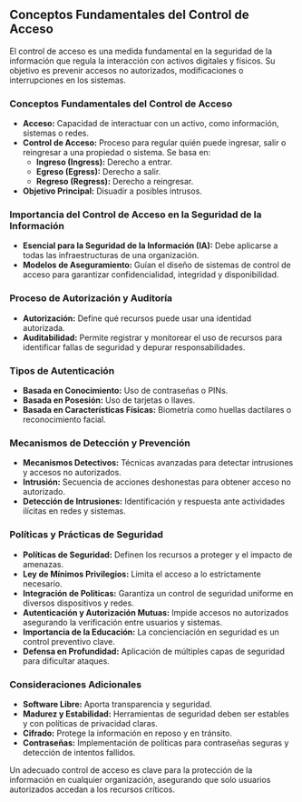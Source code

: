 

## Conceptos Fundamentales del Control de Acceso

El control de acceso es una medida fundamental en la seguridad de la información que regula la interacción con activos digitales y físicos. Su objetivo es prevenir accesos no autorizados, modificaciones o interrupciones en los sistemas.

### Conceptos Fundamentales del Control de Acceso

- **Acceso:** Capacidad de interactuar con un activo, como información, sistemas o redes.
- **Control de Acceso:** Proceso para regular quién puede ingresar, salir o reingresar a una propiedad o sistema. Se basa en:
  - **Ingreso (Ingress):** Derecho a entrar.
  - **Egreso (Egress):** Derecho a salir.
  - **Regreso (Regress):** Derecho a reingresar.
- **Objetivo Principal:** Disuadir a posibles intrusos.

### Importancia del Control de Acceso en la Seguridad de la Información

- **Esencial para la Seguridad de la Información (IA):** Debe aplicarse a todas las infraestructuras de una organización.
- **Modelos de Aseguramiento:** Guían el diseño de sistemas de control de acceso para garantizar confidencialidad, integridad y disponibilidad.

### Proceso de Autorización y Auditoría

- **Autorización:** Define qué recursos puede usar una identidad autorizada.
- **Auditabilidad:** Permite registrar y monitorear el uso de recursos para identificar fallas de seguridad y depurar responsabilidades.

### Tipos de Autenticación

- **Basada en Conocimiento:** Uso de contraseñas o PINs.
- **Basada en Posesión:** Uso de tarjetas o llaves.
- **Basada en Características Físicas:** Biometría como huellas dactilares o reconocimiento facial.

### Mecanismos de Detección y Prevención

- **Mecanismos Detectivos:** Técnicas avanzadas para detectar intrusiones y accesos no autorizados.
- **Intrusión:** Secuencia de acciones deshonestas para obtener acceso no autorizado.
- **Detección de Intrusiones:** Identificación y respuesta ante actividades ilícitas en redes y sistemas.

### Políticas y Prácticas de Seguridad

- **Políticas de Seguridad:** Definen los recursos a proteger y el impacto de amenazas.
- **Ley de Mínimos Privilegios:** Limita el acceso a lo estrictamente necesario.
- **Integración de Políticas:** Garantiza un control de seguridad uniforme en diversos dispositivos y redes.
- **Autenticación y Autorización Mutuas:** Impide accesos no autorizados asegurando la verificación entre usuarios y sistemas.
- **Importancia de la Educación:** La concienciación en seguridad es un control preventivo clave.
- **Defensa en Profundidad:** Aplicación de múltiples capas de seguridad para dificultar ataques.

### Consideraciones Adicionales

- **Software Libre:** Aporta transparencia y seguridad.
- **Madurez y Estabilidad:** Herramientas de seguridad deben ser estables y con políticas de privacidad claras.
- **Cifrado:** Protege la información en reposo y en tránsito.
- **Contraseñas:** Implementación de políticas para contraseñas seguras y detección de intentos fallidos.

Un adecuado control de acceso es clave para la protección de la información en cualquier organización, asegurando que solo usuarios autorizados accedan a los recursos críticos.
